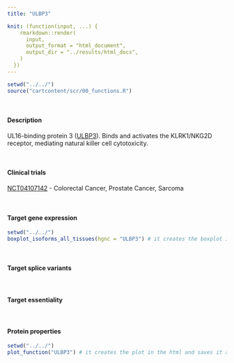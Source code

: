 ```yaml
---
title: "ULBP3"

knit: (function(input, ...) {
    rmarkdown::render(
      input,
      output_format = "html_document",
      output_dir = "../results/html_docs",
    )
  })
---
```


```r
setwd("../../")
source("cartcontent/scr/00_functions.R")
```

<br>

#### Description
UL16-binding protein 3 ([ULBP3](https://www.uniprot.org/uniprot/Q9BZM4)). Binds and activates the KLRK1/NKG2D receptor, mediating natural killer cell cytotoxicity.

<br> 

#### Clinical trials 
[NCT04107142](https://clinicaltrials.gov/ct2/show/NCT04107142) - Colorectal Cancer, Prostate Cancer, Sarcoma

<br>

#### Target gene expression
```r
setwd("../../")
boxplot_isoforms_all_tissues(hgnc = "ULBP3") # it creates the boxplot in the html and saves it as .pdf in the plot/isoform_expression folder
```
<br>

#### Target splice variants

<br>

#### Target essentiality

<br>

#### Protein properties
```r
setwd("../../")
plot_function("ULBP3") # it creates the plot in the html and saves it as .pdf in the plot/protein_properties folder
```